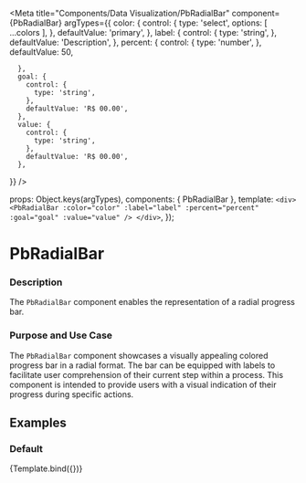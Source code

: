 
<Meta
  title="Components/Data Visualization/PbRadialBar"
  component={PbRadialBar}
  argTypes={{
      color: {
        control: {
          type: 'select',
          options: [ ...colors ],
        },
        defaultValue: 'primary',
      },
      label: {
        control: {
          type: 'string',
        },
        defaultValue: 'Description',
      },
      percent: {
        control: {
          type: 'number',
        },
        defaultValue: 50,

      },
      goal: {
        control: {
          type: 'string',
        },
        defaultValue: 'R$ 00.00',
      },
      value: {
        control: {
          type: 'string',
        },
        defaultValue: 'R$ 00.00',
      },
  }}
/>

  props: Object.keys(argTypes),
  components: { PbRadialBar },
  template: `
    <div>
      <PbRadialBar
        :color="color"
        :label="label"
        :percent="percent"
        :goal="goal"
        :value="value"
      />
    </div>
  `,
});

# **PbRadialBar**

### Description

The `PbRadialBar` component enables the representation of a radial progress bar.

### Purpose and Use Case

The `PbRadialBar` component showcases a visually appealing colored progress bar in a radial format.
The bar can be equipped with labels to facilitate user comprehension of their current step within a process.
This component is intended to provide users with a visual indication of their progress during specific actions.


## Examples

### Default

<Canvas>
  <Story name="Default">
    {Template.bind({})}
  </Story>
</Canvas>
